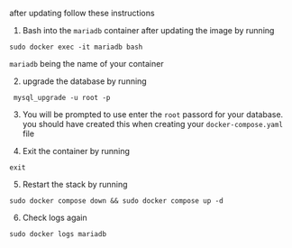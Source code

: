 after updating follow these instructions
1. Bash into the `mariadb` container after updating the image by running
```
sudo docker exec -it mariadb bash
```
`mariadb` being the name of your container

2. upgrade the database by running 
```
 mysql_upgrade -u root -p
```
3. You will be prompted to use enter the `root` passord for your database.
you should have created this when creating your `docker-compose.yaml` file

4. Exit the container by running
```
exit
```

5. Restart the stack by running 
```
sudo docker compose down && sudo docker compose up -d
```

6. Check logs again
```
sudo docker logs mariadb
```
